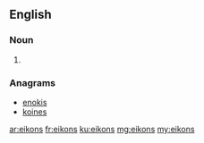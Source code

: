 ==English==

===Noun===
{{head|en|plural}}

# {{plural of|eikon|lang=en}}

===Anagrams===
* [[enokis#English|enokis]]
* [[koines#English|koines]]

[[ar:eikons]]
[[fr:eikons]]
[[ku:eikons]]
[[mg:eikons]]
[[my:eikons]]